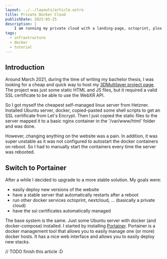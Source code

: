 ```yaml
---
layout: ../../layouts/article.astro
title: Private Docker Cloud
publishDate: 2023-05-25
description: |
    I am running my private cloud with a landing-page, octoprint, plex and other services using portainer and docker for less than 10€ a month and you can too!
tags:
  - infrastructure
  - docker
  - tutorial
---
```


## Introduction

Around March 2021, during the time of writing my bachelor thesis, I was looking for a cheap and quick way to host my
[3DMultilayer project page](../project/3dmultilayer). The project was just some static HTML and JS files, but it required
a valid SSL certificate to be able to use the WebXR API.

So I got myself the cheapest self-managed linux server from Hetzner. Installed Ubuntu server, docker, copied-pasted some
shell scripts to get an SSL certificate from Let's Encrypt. Then I just copied the static files to the server mapped it
to a basic nginx container in the '/var/www/html' folder and was done.

However, changing anything on the website was a pain. In addition, it was super unstable as it was not configured to
autostart the docker containers on reboot. So I had to manually start the containers every time the server was rebooted.

## Switch to Portainer

After a while I decided to upgrade to a more stable solution. My goals were:
* easily deploy new versions of the website
* have a stable server that automatically restarts after a reboot
* run other docker services octoprint, nextcloud, ... (basically a private cloud)
* have the ssl certificates automatically managed

The base system is the same. Just some Ubuntu server with docker (and docker-compose) installed.
I started by installing [Portainer](https://www.portainer.io/). Portainer is a docker management tool that allows you
to easily manage one (or more) docker hosts. It has a nice web interface and allows you to easily deploy new stacks.

// TODO finish this article :D
